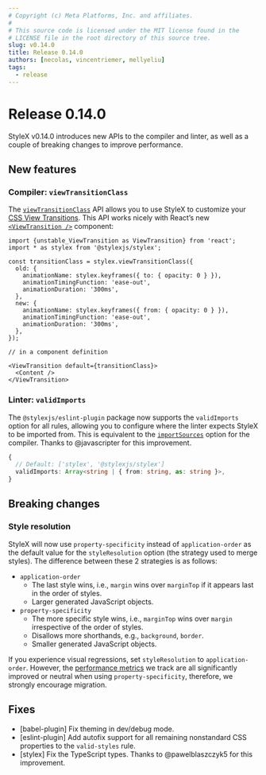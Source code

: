 ```yaml
---
# Copyright (c) Meta Platforms, Inc. and affiliates.
#
# This source code is licensed under the MIT license found in the
# LICENSE file in the root directory of this source tree.
slug: v0.14.0
title: Release 0.14.0
authors: [necolas, vincentriemer, mellyeliu]
tags:
  - release
---
```


# Release 0.14.0

StyleX v0.14.0 introduces new APIs to the compiler and linter, as well as a couple of breaking changes to improve performance.

## New features

### Compiler: `viewTransitionClass`

The [`viewTransitionClass`](https://stylexjs.com/docs/api/javascript/viewTransitionClass/) API allows you to use StyleX to customize your [CSS View Transitions](https://developer.mozilla.org/en-US/docs/Web/API/View_Transition_API). This API works nicely with React’s new [`<ViewTransition />`](https://react.dev/reference/react/ViewTransition) component:

```tsx
import {unstable_ViewTransition as ViewTransition} from 'react';
import * as stylex from '@stylexjs/stylex';

const transitionClass = stylex.viewTransitionClass({
  old: {
    animationName: stylex.keyframes({ to: { opacity: 0 } }),
    animationTimingFunction: 'ease-out',
    animationDuration: '300ms',
  },
  new: {
    animationName: stylex.keyframes({ from: { opacity: 0 } }),
    animationTimingFunction: 'ease-out',
    animationDuration: '300ms',
  },
});

// in a component definition

<ViewTransition default={transitionClass}>
  <Content />
</ViewTransition>
```

### Linter: `validImports`

The `@stylexjs/eslint-plugin` package now supports the `validImports` option for all rules, allowing you to configure where the linter expects StyleX to be imported from. This is equivalent to the [`importSources`](https://stylexjs.com/docs/api/configuration/babel-plugin/#importsources) option for the compiler. Thanks to @javascripter for this improvement.

```ts
{
  // Default: ['stylex', '@stylexjs/stylex']
  validImports: Array<string | { from: string, as: string }>,
}
```

## Breaking changes

### Style resolution

StyleX will now use `property-specificity` instead of `application-order` as the default value for the `styleResolution` option (the strategy used to merge styles). The difference between these 2 strategies is as follows:

* `application-order`
  * The last style wins, i.e., `margin` wins over `marginTop` if it appears last in the order of styles.
  * Larger generated JavaScript objects.
* `property-specificity`
  * The more specific style wins, i.e., `marginTop` wins over `margin` irrespective of the order of styles.
  * Disallows more shorthands, e.g., `background`, `border`.
  * Smaller generated JavaScript objects.

If you experience visual regressions, set `styleResolution` to `application-order`. However, the [performance metrics](https://github.com/facebook/stylex/pull/1064) we track are all significantly improved or neutral when using `property-specificity`, therefore, we strongly encourage migration.

## Fixes

* [babel-plugin] Fix theming in dev/debug mode.
* [eslint-plugin] Add autofix support for all remaining nonstandard CSS properties to the `valid-styles` rule.
* [stylex] Fix the TypeScript types. Thanks to @pawelblaszczyk5 for this improvement.
